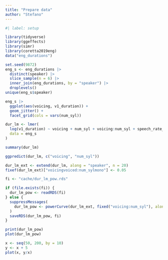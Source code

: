 ```yaml
---
title: "Prepare data"
author: "Stefano"
---
```


```r
#| label: setup

library(tidyverse)
library(ggeffects)
library(simr)
library(coretta2019eng)
data("eng_durations")
```

```r
set.seed(9872)
eng_s <- eng_durations |>
  distinct(speaker) |> 
  slice_sample(n = 6) |> 
  inner_join(eng_durations, by = "speaker") |> 
  droplevels()
unique(eng_s$speaker)
```

```r
eng_s |> 
  ggplot(aes(voicing, v1_duration)) +
  geom_jitter() +
  facet_grid(cols = vars(num_syl))
```

```r
dur_lm <- lmer(
  log(v1_duration) ~ voicing + num_syl + voicing:num_syl + speech_rate_c + (voicing | speaker),
  data = eng_s
)
```

```r
summary(dur_lm)
```

```r
ggpredict(dur_lm, c("voicing", "num_syl"))
```


```r
dur_lm_ext <- extend(dur_lm, along = "speaker", n = 20)
fixef(dur_lm_ext)["voicingvoiced:num_sylmono"] <- 0.05

fi <- "cache/dur_lm_pow.rds"

if (file.exists(fi)) {
  dur_lm_pow <- readRDS(fi)
} else {
  suppressMessages(
    dur_lm_pow <- powerCurve(dur_lm_ext, fixed("voicing:num_syl"), along = "speaker") 
  )
  saveRDS(dur_lm_pow, fi)
}
```

```r
print(dur_lm_pow)
plot(dur_lm_pow)
```

```r
x <- seq(50, 200, by = 10)
y <- x + 5
plot(x, y/x)
```

